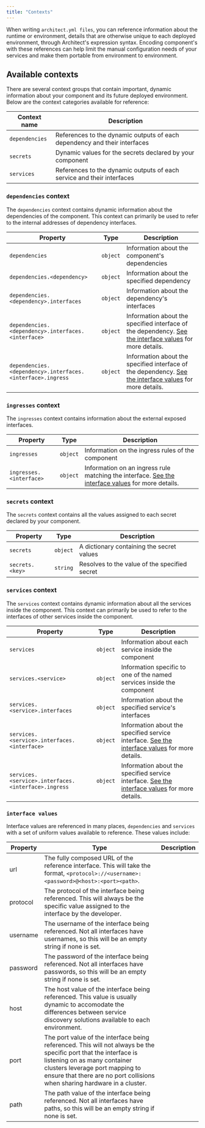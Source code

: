 ```yaml
---
title: "Contexts"
---
```


When writing `architect.yml files`, you can reference information about the
runtime or environment, details that are otherwise unique to each deployed
environment, through Architect's expression syntax. Encoding component's with
these references can help limit the manual configuration needs of your services
and make them portable from environment to environment.

## Available contexts

There are several context groups that contain important, dynamic information
about your component and its future deployed environment. Below are the context
categories available for reference:

| Context name   | Description                                                               |
| -------------- | ------------------------------------------------------------------------- |
| `dependencies` | References to the dynamic outputs of each dependency and their interfaces |
| `secrets`      | Dynamic values for the secrets declared by your component                 |
| `services`     | References to the dynamic outputs of each service and their interfaces    |

### `dependencies` context

The `dependencies` context contains dynamic information about the dependencies
of the component. This context can primarily be used to refer to the internal
addresses of dependency interfaces.

| Property                                                   | Type     | Description                                                                                                                  |
| ---------------------------------------------------------- | -------- | ---------------------------------------------------------------------------------------------------------------------------- |
| `dependencies`                                             | `object` | Information about the component's dependencies                                                                               |
| `dependencies.<dependency>`                                | `object` | Information about the specified dependency                                                                                   |
| `dependencies.<dependency>.interfaces`                     | `object` | Information about the dependency's interfaces                                                                                |
| `dependencies.<dependency>.interfaces.<interface>`         | `object` | Information about the specified interface of the dependency. [See the interface values](#interface-values) for more details. |
| `dependencies.<dependency>.interfaces.<interface>.ingress` | `object` | Information about the specified interface of the dependency. [See the interface values](#interface-values) for more details. |

### `ingresses` context

The `ingresses` context contains information about the external exposed
interfaces.

| Property                | Type     | Description                                                                                                                                |
| ----------------------- | -------- | ------------------------------------------------------------------------------------------------------------------------------------------ |
| `ingresses`             | `object` | Information on the ingress rules of the component                                                                                          |
| `ingresses.<interface>` | `object` | Information on an ingress rule matching the interface. [See the interface values](/reference/contexts/#interface-values) for more details. |

### `secrets` context

The `secrets` context contains all the values assigned to each secret declared
by your component.

| Property        | Type     | Description                                   |
| --------------- | -------- | --------------------------------------------- |
| `secrets`       | `object` | A dictionary containing the secret values     |
| `secrets.<key>` | `string` | Resolves to the value of the specified secret |

### `services` context

The `services` context contains dynamic information about all the services
inside the component. This context can primarily be used to refer to the
interfaces of other services inside the component.

| Property                                            | Type     | Description                                                                                                        |
| --------------------------------------------------- | -------- | ------------------------------------------------------------------------------------------------------------------ |
| `services`                                          | `object` | Information about each service inside the component                                                                |
| `services.<service>`                                | `object` | Information specific to one of the named services inside the component                                             |
| `services.<service>.interfaces`                     | `object` | Information about the specified service's interfaces                                                               |
| `services.<service>.interfaces.<interface>`         | `object` | Information about the specified service interface. [See the interface values](#interface-values) for more details. |
| `services.<service>.interfaces.<interface>.ingress` | `object` | Information about the specified service interface. [See the interface values](#interface-values) for more details. |

### `interface values`

Interface values are referenced in many places, `dependencies` and `services` with a set of uniform values available to reference. These values include:

| Property | Type                                                                                                                                                                                                                                                            | Description |
| -------- | --------------------------------------------------------------------------------------------------------------------------------------------------------------------------------------------------------------------------------------------------------------- | ----------- |
| url      | The fully composed URL of the reference interface. This will take the format, `<protocol>://<username>:<password>@<host>:<port><path>`.                                                                                                                         |
| protocol | The protocol of the interface being referenced. This will always be the specific value assigned to the interface by the developer.                                                                                                                              |
| username | The username of the interface being referenced. Not all interfaces have usernames, so this will be an empty string if none is set.                                                                                                                              |
| password | The password of the interface being referenced. Not all interfaces have passwords, so this will be an empty string if none is set.                                                                                                                              |
| host     | The host value of the interface being referenced. This value is usually dynamic to accomodate the differences between service discovery solutions available to each environment.                                                                                |
| port     | The port value of the interface being referenced. This will not always be the specific port that the interface is listening on as many container clusters leverage port mapping to ensure that there are no port collisions when sharing hardware in a cluster. |
| path     | The path value of the interface being referenced. Not all interfaces have paths, so this will be an empty string if none is set.                                                                                                                                |                                                                                                                         |
